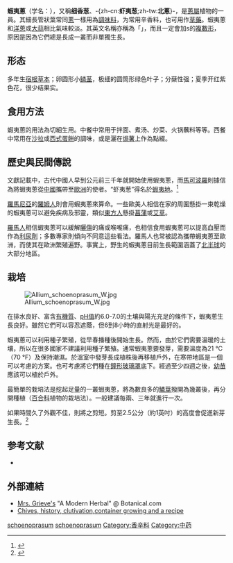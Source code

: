 {{NoteTA
|T=zh-cn:北葱;zh-tw:蝦夷蔥;
|1=zh-cn:北葱;zh-tw:蝦夷蔥;
}}

{{Speciesbox
| image = Allium schoenoprasum(01).jpg
| image_width = 250px
| image_caption = 
| genus =Allium sect. Schoenoprasum
| species =schoenoprasum
| authority = [[Eduard_August_von_Regel|Regel]] & [[Heinrich_Sylvester_Theodor_Tiling|Tiling]]
}}

'''蝦夷蔥'''（学名：{{lang|la|''Allium schoenoprasum''}}），又稱'''细香葱'''、-{zh-cn:'''虾夷葱''';zh-tw:'''北蔥'''}-，是[[蔥屬|蔥屬]]植物的一員。其細長管狀葉常同[[蔥|蔥]]一樣用為[[調味料|調味料]]，为常用辛香料，也可用作[[草藥|草藥]]。蝦夷蔥和[[洋蔥|洋蔥]]或[[大蒜|大蒜]]相比氣味較淡。其英文名稱亦稱為「{{lang|en|[[chives|chives]]}}」，而且一定會加s的[[众数_(语言学)|複數形]]，原因是因為它們總是長成一叢而非單獨生長。

== 形态 ==
多年生[[宿根|宿根]][[草本|草本]]；卵圆形小[[鳞茎|鳞茎]]，极细的圆筒形绿色叶子；分蘖性强；夏季开红紫色花，很少结果实。

== 食用方法 ==
蝦夷蔥的用法為切細生用。中餐中常用于拌面、煮汤、炒菜、火锅蘸料等等。西餐中常用在[[沙拉|沙拉]]或[[西式蛋餅|西式蛋餅]]的調味，或是灑在[[焗薯|焗薯]]上作為點綴。

== 歷史與民間傳說 ==
文獻記載中，古代中國人早到公元前三千年就開始使用蝦夷蔥，而[[馬可波羅|馬可波羅]]則據信為將蝦夷蔥從[[中國|中國]]攜帶至[[歐洲|歐洲]]的使者。“虾夷葱”得名於[[蝦夷地|蝦夷地]]。<ref>{{cite web |url=https://www.guokr.com/post/708177/ |title=【餐桌物种日历】2月2日 虾夷葱 |website=[[果壳网|果壳网]] |date=2016-02-02 |author=余天一 |access-date=2018-11-24 |archive-date=2018-11-24 |archive-url=https://web.archive.org/web/20181124220313/https://www.guokr.com/post/708177/ |dead-url=no }}</ref>

[[羅馬尼亞|羅馬尼亞]]的[[羅姆人|羅姆人]]則會用蝦夷蔥來算命。一些歐美人相信在家的周圍懸掛一束乾燥的蝦夷蔥可以避免疾病及邪靈，類似[[東方人|東方人]]懸掛[[菖蒲|菖蒲]]或[[艾草|艾草]]。

[[羅馬|羅馬人]]相信蝦夷蔥可以緩解[[曬傷|曬傷]]的痛或喉嚨痛，也相信食用蝦夷蔥可以提高血壓而作為[[利尿劑|利尿劑]]；多數專家則傾向不同意這些看法。羅馬人也常被認為攜帶蝦夷蔥至歐洲，而使其在歐洲繁殖遍野。事實上，野生的蝦夷蔥目前生長範圍涵蓋了[[北半球|北半球]]的大部分地區。

== 栽培 ==
[[File:Allium_schoenoprasum_W.jpg|thumbnail]]

在排水良好、富含[[有機質|有機質]]、[[pH值|pH值]]約6.0-7.0的土壤與陽光充足的條件下，蝦夷蔥生長良好。雖然它們可以容忍遮蔭，但6到8小時的直射光是最好的。

蝦夷蔥可以利用種子繁殖，從早春播種後開始生長。然而，由於它們需要溫暖的土壤，所以在很多國家不建議利用種子繁殖。通常蝦夷蔥要發芽，需要溫度為21 °C（70 °F）及保持潮濕。於溫室中發芽長成植株後再移植戶外，在寒帶地區是一個可以考慮的方案。也可考慮將它們種在[[鐘形玻璃罩_(園藝)|鐘形玻璃罩]]底下。經過至少四週之後，[[幼苗|幼苗]]應該可以植於戶外。

最簡單的栽培法是挖起足量的一叢蝦夷蔥，將為數良多的[[鱗莖|鱗莖]]撥開為幾叢後，再分開種植（[[百合科|百合科]]植物的栽培法）。一般建議每兩、三年就進行一次。

如果時間久了外觀不佳，則將之剪短。剪至2.5公分（約1英吋）的高度會促進新芽生長。<ref>{{cite web |url=http://www.selfsufficientish.com/chives.htm |title=存档副本 |accessdate=2006年1月8日 |deadurl=yes |archiveurl=https://web.archive.org/web/20060107050310/http://www.selfsufficientish.com/chives.htm |archivedate=2006年1月7日 |df= }}</ref>

== 参考文献 ==
{{reflist}}
* {{TaiBNET| zh=细香葱 | id=418030 | binomial=Allium schoenoprasum | authority=L. | var= | accessdate=2013-01-24}}

== 外部連結 ==
{{Commons|Allium schoenoprasum}}
{{wikispecies|Allium schoenoprasum|细香葱}}
* [http://www.botanical.com/botanical/mgmh/c/chives65.html Mrs. Grieve's] {{Wayback|url=http://www.botanical.com/botanical/mgmh/c/chives65.html |date=20210309143758 }} "A Modern Herbal" @ Botanical.com
* [https://web.archive.org/web/20060107050310/http://www.selfsufficientish.com/chives.htm Chives, history, clutivation,container growing and a recipe]
{{Taxonbar|from=Q51148}}

[[Category:蔥屬|schoenoprasum]]
[[Category:虾夷葱组|schoenoprasum]]
[[Category:香辛料|Category:香辛料]]
[[Category:中药|Category:中药]]
